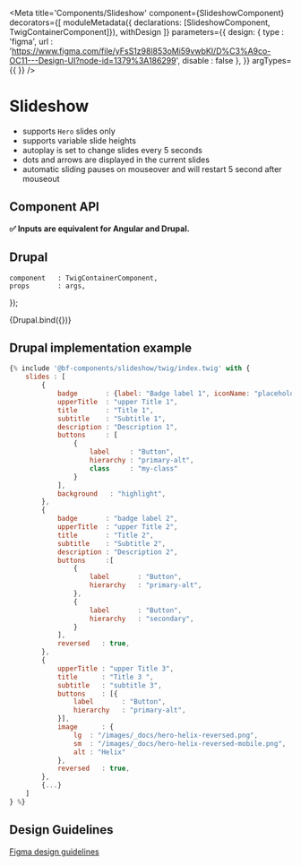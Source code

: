 

<Meta
    title='Components/Slideshow'
    component={SlideshowComponent}
    decorators={[
        moduleMetadata({ declarations: [SlideshowComponent, TwigContainerComponent]}),
        withDesign
    ]}
    parameters={{
        design: {
            type    : 'figma',
            url     : 'https://www.figma.com/file/yFsS1z98l853oMi59vwbKI/D%C3%A9co-OC11---Design-UI?node-id=1379%3A186299',
            disable : false
        },
    }}
    argTypes={{
    }}
/>

# Slideshow

- supports `Hero` slides only
- supports variable slide heights
- autoplay is set to change slides every 5 seconds
- dots and arrows are displayed in the current slides
- automatic sliding pauses on mouseover and will restart 5 second after mouseout


## Component API


**✅ Inputs are equivalent for Angular and Drupal.**

<Props of={SlideshowComponent} />

## Drupal

    component   : TwigContainerComponent,
    props       : args,
});

<Canvas withSource='none'>
    <Story
        name='Drupal'
        height='500px'
        args={{
            elementPath : 'components/slideshow/_doc/template.drupal',
            slides
        }}
    >
        {Drupal.bind({})}
    </Story>
</Canvas>


## Drupal implementation example

```jsx
{% include '@bf-components/slideshow/twig/index.twig' with {
    slides : [
        {
            badge       : {label: "Badge label 1", iconName: "placeholder"},
            upperTitle  : "upper Title 1",
            title       : "Title 1",
            subtitle    : "Subtitle 1",
            description : "Description 1",
            buttons     : [
                {
                    label     : "Button",
                    hierarchy : "primary-alt",
                    class     : "my-class"
                }
            ],
            background   : "highlight",
        },
        {
            badge       : "badge label 2",
            upperTitle  : "upper Title 2",
            title       : "Title 2",
            subtitle    : "Subtitle 2",
            description : "Description 2",
            buttons     :[
                {
                    label       : "Button",
                    hierarchy   : "primary-alt",
                },
                {
                    label       : "Button",
                    hierarchy   : "secondary",
                }
            ],
            reversed   : true,
        },
        {
            upperTitle : "upper Title 3",
            title      : "Title 3 ",
            subtitle   : "subtitle 3",
            buttons    : [{
                label       : "Button",
                hierarchy   : "primary-alt",
            }],
            image      : {
                lg  : "/images/_docs/hero-helix-reversed.png",
                sm  : "/images/_docs/hero-helix-reversed-mobile.png",
                alt : "Helix"
            },
            reversed   : true,
        },
        {...}
    ]
} %}

```


## Design Guidelines

[Figma design guidelines](https://www.figma.com/file/yFsS1z98l853oMi59vwbKI/D%C3%A9co-OC11---Design-UI?node-id=1379%3A186299)
